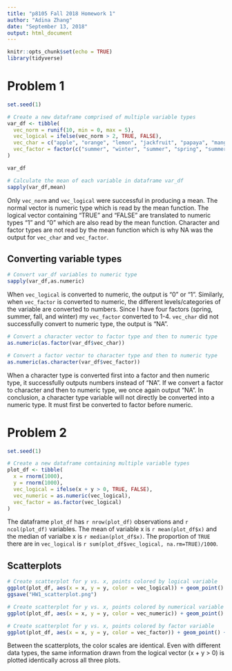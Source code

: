 ```yaml
---
title: "p8105 Fall 2018 Homework 1"
author: "Adina Zhang"
date: "September 13, 2018"
output: html_document
---
```


```r
knitr::opts_chunk$set(echo = TRUE)
library(tidyverse)
```

# Problem 1

```r
set.seed(1)

# Create a new dataframe comprised of multiple variable types 
var_df <- tibble(
  vec_norm = runif(10, min = 0, max = 5),
  vec_logical = ifelse(vec_norm > 2, TRUE, FALSE),
  vec_char = c("apple", "orange", "lemon", "jackfruit", "papaya", "mango", "raspberry", "tomato", "cucumber", "lime"),
  vec_factor = factor(c("summer", "winter", "summer", "spring", "summer", "winter", "fall", "fall", "winter", "fall"))
)

var_df

# Calculate the mean of each variable in dataframe var_df
sapply(var_df,mean)
```

Only `vec_norm` and `vec_logical` were successful in producing a mean. The normal vector is numeric type which is read by the mean function. The logical vector containing "TRUE" and "FALSE" are translated to numeric types "1" and "0" which are also read by the mean function. Character and factor types are not read by the mean function which is why NA was the output for `vec_char` and `vec_factor`.

## Converting variable types

```r
# Convert var_df variables to numeric type
sapply(var_df,as.numeric)
```
When `vec_logical` is converted to numeric, the output is "0" or "1". Similarly, when `vec_factor` is converted to numeric, the different levels/categories of the variable are converted to numbers. Since I have four factors (spring, summer, fall, and winter) my `vec_factor` converted to 1-4. `vec_char` did not successfully convert to numeric type, the output is "NA".

```r
# Convert a character vector to factor type and then to numeric type
as.numeric(as.factor(var_df$vec_char))
```

```r
# Convert a factor vector to character type and then to numeric type
as.numeric(as.character(var_df$vec_factor))
```
When a character type is converted first into a factor and then numeric type, it successfully outputs numbers instead of "NA". If we convert a factor to character and then to numeric type, we once again output "NA". In conclusion, a character type variable will not directly be converted into a numeric type. It must first be converted to factor before numeric.

# Problem 2

```r
set.seed(1)

# Create a new dataframe containing multiple variable types 
plot_df <- tibble(
  x = rnorm(1000),
  y = rnorm(1000),
  vec_logical = ifelse(x + y > 0, TRUE, FALSE),
  vec_numeric = as.numeric(vec_logical),
  vec_factor = as.factor(vec_logical)
)
```

The dataframe `plot_df` has `r nrow(plot_df)` observations and `r ncol(plot_df)` variables.  The mean of variable x is `r mean(plot_df$x)` and the median of varialbe x is `r median(plot_df$x)`. The proportion of `TRUE` there are in `vec_logical` is `r sum(plot_df$vec_logical, na.rm=TRUE)/1000`.

## Scatterplots
```r
# Create scatterplot for y vs. x, points colored by logical variable
ggplot(plot_df, aes(x = x, y = y, color = vec_logical)) + geom_point() + ggtitle("Y vs. X, Color Scale - Logical variable")
ggsave("HW1_scatterplot.png")
```

```r
# Create scatterplot for y vs. x, points colored by numerical variable
ggplot(plot_df, aes(x = x, y = y, color = vec_numeric)) + geom_point() + ggtitle("Y vs. X, Color Scale - Numerical Variable")

# Create scatterplot for y vs. x, points colored by factor variable
ggplot(plot_df, aes(x = x, y = y, color = vec_factor)) + geom_point() + ggtitle("Y vs. X, Color Scale - Factor Variable")
```

Between the scatterplots, the color scales are identical. Even with different data types, the same information drawn from the logical vector (x + y > 0) is plotted identically across all three plots. 
